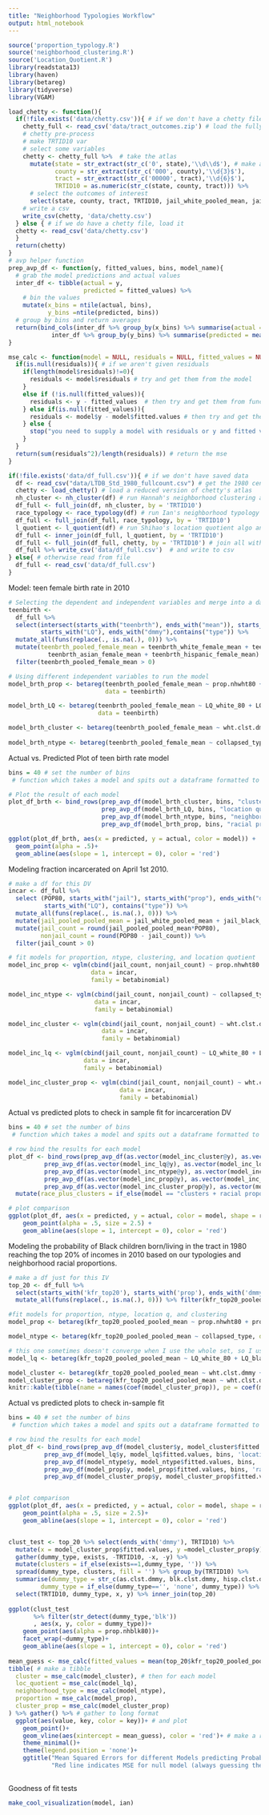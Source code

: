 ```yaml
---
title: "Neighborhood Typologies Workflow"
output: html_notebook
---
```


```r
source('proportion_typology.R')
source('neighborhood_clustering.R')
source('Location_Quotient.R')
library(readstata13)
library(haven) 
library(betareg)
library(tidyverse)
library(VGAM)
```

```r
load_chetty <- function(){
  if(!file.exists('data/chetty.csv')){ # if we don't have a chetty file
    chetty_full <- read_csv('data/tract_outcomes.zip') # load the fully Atlas
    # chetty pre-process
    # make TRTID10 var
    # select some variables
    chetty <- chetty_full %>%  # take the atlas
      mutate(state = str_extract(str_c('0', state),'\\d\\d$'), # make a tract id var
             county = str_extract(str_c('000', county),'\\d{3}$'),
             tract = str_extract(str_c('00000', tract),'\\d{6}$'),
             TRTID10 = as.numeric(str_c(state, county, tract))) %>% 
      # select the outcomes of interest
      select(state, county, tract, TRTID10, jail_white_pooled_mean, jail_white_pooled_mean_se, jail_black_pooled_mean, jail_black_pooled_mean_se, jail_asian_pooled_mean, jail_asian_pooled_mean_se, jail_hisp_pooled_mean, jail_hisp_pooled_mean_se, kfr_top01_pooled_pooled_mean, kfr_top01_pooled_pooled_mean_se, kfr_top01_white_pooled_mean, kfr_top01_white_pooled_mean_se, kfr_top01_black_pooled_mean, kfr_top01_black_pooled_mean_se, kfr_top01_asian_pooled_mean, kfr_top01_asian_pooled_mean_se, kfr_top01_hisp_pooled_mean, kfr_top01_hisp_pooled_mean_se,kfr_top20_pooled_pooled_mean, kfr_top20_pooled_pooled_mean_se, kfr_top20_white_pooled_mean, kfr_top20_white_pooled_mean_se, kfr_top20_black_pooled_mean, kfr_top20_black_pooled_mean_se, kfr_top20_asian_pooled_mean, kfr_top20_asian_pooled_mean_se, kfr_top20_hisp_pooled_mean, kfr_top20_hisp_pooled_mean_se, kfr_white_pooled_mean, kfr_white_pooled_mean_se, kfr_black_pooled_mean, kfr_black_pooled_mean_se, kfr_asian_pooled_mean, kfr_asian_pooled_mean_se, kfr_hisp_pooled_mean, kfr_hisp_pooled_mean_se, teenbrth_white_female_mean, teenbrth_white_female_mean_se, teenbrth_black_female_mean, teenbrth_black_female_mean_se, teenbrth_asian_female_mean, teenbrth_asian_female_mean_se, teenbrth_hisp_female_mean, teenbrth_hisp_female_mean_se)
    # write a csv
    write_csv(chetty, 'data/chetty.csv')
  } else { # if we do have a chetty file, load it
  chetty <- read_csv('data/chetty.csv')
  }
  return(chetty)
}
# avp helper function
prep_avp_df <- function(y, fitted_values, bins, model_name){
  # grab the model predictions and actual values
  inter_df <- tibble(actual = y, 
                     predicted = fitted_values) %>% 
    # bin the values
    mutate(x_bins = ntile(actual, bins), 
           y_bins =ntile(predicted, bins))
  # group by bins and return averages
  return(bind_cols(inter_df %>% group_by(x_bins) %>% summarise(actual = mean(actual)),
            inter_df %>% group_by(y_bins) %>% summarise(predicted = mean(actual))) %>% mutate(model = model_name))
}

mse_calc <- function(model = NULL, residuals = NULL, fitted_values = NULL, y = NULL){
  if(is.null(residuals)){ # if we aren't given residuals
    if(length(model$residuals)!=0){
      residuals <- model$residuals # try and get them from the model
    }
    else if (!is.null(fitted_values)){
      residuals <- y - fitted_values  # then try and get them from function values
    } else if(is.null(fitted_values)){
      residuals <- model$y - model$fitted.values # then try and get them from a different part of the model
    } else {
      stop("you need to supply a model with residuals or y and fitted values") # throw and error if we can't
    }
  }
  return(sum(residuals^2)/length(residuals)) # return the mse
}
```




```r
if(!file.exists('data/df_full.csv')){ # if we don't have saved data
  df <- read_csv("data/LTDB_Std_1980_fullcount.csv") # get the 1980 census data
  chetty <- load_chetty() # load a reduced version of chetty's atlas
  nh_cluster <- nh_cluster(df) # run Hannah's neighborhood clustering algo and join to census
  df_full <- full_join(df, nh_cluster, by = 'TRTID10')
  race_typology <- race_typology(df) # run Ian's neighborhood typology and joing to census
  df_full <- full_join(df_full, race_typology, by = 'TRTID10')
  l_quotient <- l_quotient(df) # run Shihao's location quotient algo and joing to census
  df_full <- inner_join(df_full, l_quotient, by = 'TRTID10')
  df_full <- full_join(df_full, chetty, by = 'TRTID10') # join all with census
  df_full %>% write_csv('data/df_full.csv')  # and write to csv
} else{ # otherwise read from file
  df_full <- read_csv('data/df_full.csv')
}
```

Model: teen female birth rate in 2010
```r
# Selecting the dependent and independent variables and merge into a dataset for teen birth model
teenbirth <- 
  df_full %>%
  select(intersect(starts_with("teenbrth"), ends_with("mean")), starts_with("prop."), 
         starts_with("LQ"), ends_with("dmmy"),contains("type")) %>%
  mutate_all(funs(replace(., is.na(.), 0))) %>%
  mutate(teenbrth_pooled_female_mean = teenbrth_white_female_mean + teenbrth_black_female_mean +
           teenbrth_asian_female_mean + teenbrth_hispanic_female_mean) %>%
  filter(teenbrth_pooled_female_mean > 0)

# Using different independent variables to run the model
model_brth_prop <- betareg(teenbrth_pooled_female_mean ~ prop.nhwht80 + prop.nhblk80 + prop.asian80 + prop.hisp80,
                           data = teenbirth)

model_brth_LQ <- betareg(teenbrth_pooled_female_mean ~ LQ_white_80 + LQ_black_80 + LQ_asian_80 + LQ_native_80, 
                         data = teenbirth)

model_brth_cluster <- betareg(teenbrth_pooled_female_mean ~ wht.clst.dmmy + blk.clst.dmmy + as.clst.dmmy + hisp.clst.dmmy, data = teenbirth)
  
model_brth_ntype <- betareg(teenbrth_pooled_female_mean ~ collapsed_type, data = teenbirth)
```

Actual vs. Predicted Plot of teen birth rate model
```r
bins = 40 # set the number of bins
 # function which takes a model and spits out a dataframe formatted to make an avp plot

# Plot the result of each model
plot_df_brth <- bind_rows(prep_avp_df(model_brth_cluster, bins, "cluster"),
                          prep_avp_df(model_brth_LQ, bins, "location quotient"),
                          prep_avp_df(model_brth_ntype, bins, "neighborhood type"),
                          prep_avp_df(model_brth_prop, bins, "racial proportion"))

ggplot(plot_df_brth, aes(x = predicted, y = actual, color = model)) +
  geom_point(alpha = .5)+
  geom_abline(aes(slope = 1, intercept = 0), color = 'red')
```

Modeling fraction incarcerated on April 1st 2010. 
```r
# make a df for this DV
incar <- df_full %>%
  select (POP80, starts_with("jail"), starts_with("prop"), ends_with("dmmy"),
          starts_with("LQ"), contains("type")) %>%
  mutate_all(funs(replace(., is.na(.), 0))) %>% 
  mutate(jail_pooled_pooled_mean = jail_white_pooled_mean + jail_black_pooled_mean + jail_asian_pooled_mean + jail_hisp_pooled_mean) %>%
  mutate(jail_count = round(jail_pooled_pooled_mean*POP80),
         nonjail_count = round(POP80 - jail_count)) %>%
  filter(jail_count > 0)

# fit models for proportion, ntype, clustering, and location quotient
model_inc_prop <- vglm(cbind(jail_count, nonjail_count) ~ prop.nhwht80 + prop.nhblk80 + prop.asian80 + prop.hisp80, 
                       data = incar, 
                       family = betabinomial)

model_inc_ntype <- vglm(cbind(jail_count, nonjail_count) ~ collapsed_type, 
                        data = incar,
                        family = betabinomial)

model_inc_cluster <- vglm(cbind(jail_count, nonjail_count) ~ wht.clst.dmmy + blk.clst.dmmy + as.clst.dmmy + hisp.clst.dmmy, 
                          data = incar,
                          family = betabinomial)

model_inc_lq <- vglm(cbind(jail_count, nonjail_count) ~ LQ_white_80 + LQ_black_80 + LQ_asian_80 + LQ_native_80, 
                     data = incar,
                     family = betabinomial)

model_inc_cluster_prop <- vglm(cbind(jail_count, nonjail_count) ~ wht.clst.dmmy + blk.clst.dmmy + as.clst.dmmy + hisp.clst.dmmy + prop.nhwht80 + prop.nhblk80 + prop.asian80 + prop.hisp80, 
                               data = incar,
                               family = betabinomial)
```

Actual vs predicted plots to check in sample fit for incarceration DV
```r
bins = 40 # set the number of bins
 # function which takes a model and spits out a dataframe formatted to make an avp plot

# row bind the results for each model
plot_df <- bind_rows(prep_avp_df(as.vector(model_inc_cluster@y), as.vector(model_inc_cluster@fitted.values), bins, "cluster"),
          prep_avp_df(as.vector(model_inc_lq@y), as.vector(model_inc_lq@fitted.values), bins, "location quotient"),
          prep_avp_df(as.vector(model_inc_ntype@y), as.vector(model_inc_ntype@fitted.values), bins, "neighborhood type"),
          prep_avp_df(as.vector(model_inc_prop@y), as.vector(model_inc_prop@fitted.values), bins, "racial proportion"),
          prep_avp_df(as.vector(model_inc_cluster_prop@y), as.vector(model_inc_cluster_prop@fitted.values), bins, "clusters + racial proportion")) %>% 
  mutate(race_plus_clusters = if_else(model == "clusters + racial proportion", TRUE, FALSE)) # this mutate line adds a dummy for the model of interest

# plot comparison
ggplot(plot_df, aes(x = predicted, y = actual, color = model, shape = race_plus_clusters)) +
    geom_point(alpha = .5, size = 2.5) +
    geom_abline(aes(slope = 1, intercept = 0), color = 'red')
```


Modeling the probability of Black children born/living in the tract in 1980 reaching the top 20% of incomes in 2010 based on our typologies and neighborhood racial proportions.
```r
# make a df just for this IV
top_20 <- df_full %>% 
  select(starts_with('kfr_top20'), starts_with('prop'), ends_with('dmmy'), starts_with('LQ'), contains('type'), TRTID10) %>%
  mutate_all(funs(replace(., is.na(.), 0))) %>% filter(kfr_top20_pooled_pooled_mean >0)

#fit models for proportion, ntype, location q, and clustering
model_prop <- betareg(kfr_top20_pooled_pooled_mean ~ prop.nhwht80 + prop.nhblk80 + prop.asian80 + prop.hisp80, data = top_20)

model_ntype <- betareg(kfr_top20_pooled_pooled_mean ~ collapsed_type, data = top_20)

# this one sometimes doesn't converge when I use the whole set, so I use a sample
model_lq <- betareg(kfr_top20_pooled_pooled_mean ~ LQ_white_80 + LQ_black_80 + LQ_asian_80 + LQ_native_80, data = top_20 %>% sample_n(10000))

model_cluster <- betareg(kfr_top20_pooled_pooled_mean ~ wht.clst.dmmy + blk.clst.dmmy + as.clst.dmmy + hisp.clst.dmmy, data = top_20)
model_cluster_prop <- betareg(kfr_top20_pooled_pooled_mean ~ wht.clst.dmmy + blk.clst.dmmy + as.clst.dmmy + hisp.clst.dmmy + prop.nhwht80 + prop.nhblk80 + prop.asian80 + prop.hisp80, data = top_20)
knitr::kable(tibble(name = names(coef(model_cluster_prop)), pe = coef(model_cluster_prop), se = sqrt(diag(vcov(model_cluster_prop)))))
```

Actual vs predicted plots to check in-sample fit
```r
bins = 40 # set the number of bins
 # function which takes a model and spits out a dataframe formatted to make an avp plot

# row bind the results for each model
plot_df <- bind_rows(prep_avp_df(model_cluster$y, model_cluster$fitted.values, bins, 'cluster'),
          prep_avp_df(model_lq$y, model_lq$fitted.values, bins, 'location quotient'),
          prep_avp_df(model_ntype$y, model_ntype$fitted.values, bins, 'neighborhood type'),
          prep_avp_df(model_prop$y, model_prop$fitted.values, bins, 'racial proportion'),
          prep_avp_df(model_cluster_prop$y, model_cluster_prop$fitted.values, bins, 'racial proportion + clusters')) %>% mutate(race_plus_clusters = if_else(model == 'racial proportion + clusters', TRUE, FALSE))


# plot comparison
ggplot(plot_df, aes(x = predicted, y = actual, color = model, shape = race_plus_clusters))+
    geom_point(alpha = .5, size = 2.5)+
    geom_abline(aes(slope = 1, intercept = 0), color = 'red')


clust_test <- top_20 %>% select(ends_with('dmmy'), TRTID10) %>% 
  mutate(x = model_cluster_prop$fitted.values, y =model_cluster_prop$y) %>%
  gather(dummy_type, exists, -TRTID10, -x, -y) %>% 
  mutate(clusters = if_else(exists==1,dummy_type, '')) %>% 
  spread(dummy_type, clusters, fill = '') %>% group_by(TRTID10) %>%
  summarise(dummy_type = str_c(as.clst.dmmy, blk.clst.dmmy, hisp.clst.dmmy, wht.clst.dmmy, collapse = ' '), x = first(x), y = first(y), 
         dummy_type = if_else(dummy_type=='', 'none', dummy_type)) %>% 
  select(TRTID10, dummy_type, x, y) %>% inner_join(top_20)
  
ggplot(clust_test 
       %>% filter(str_detect(dummy_type,'blk'))
       , aes(x, y, color = dummy_type))+
    geom_point(aes(alpha = prop.nhblk80))+
    facet_wrap(~dummy_type)+
    geom_abline(aes(slope = 1, intercept = 0), color = 'red')
    
mean_guess <- mse_calc(fitted_values = mean(top_20$kfr_top20_pooled_pooled_mean), y = top_20$kfr_top20_pooled_pooled_mean) # assign the mean guess to a variable
tibble( # make a tibble
  cluster = mse_calc(model_cluster), # then for each model
  loc_quotient = mse_calc(model_lq),
  neighborhood_type = mse_calc(model_ntype),
  proportion = mse_calc(model_prop),
  cluster_prop = mse_calc(model_cluster_prop)
) %>% gather() %>% # gather to long format
  ggplot(aes(value, key, color = key))+ # and plot
    geom_point()+
    geom_vline(aes(xintercept = mean_guess), color = 'red')+ # make a red vertical line for the mse of just guessing the mean value
    theme_minimal()+
    theme(legend.position = 'none')+
    ggtitle("Mean Squared Errors for different Models predicting Probability of entering top 20%",
            "Red line indicates MSE for null model (always guessing the mean)")
    
```


Goodness of fit tests

```r
make_cool_visualization(model, ian)
```


